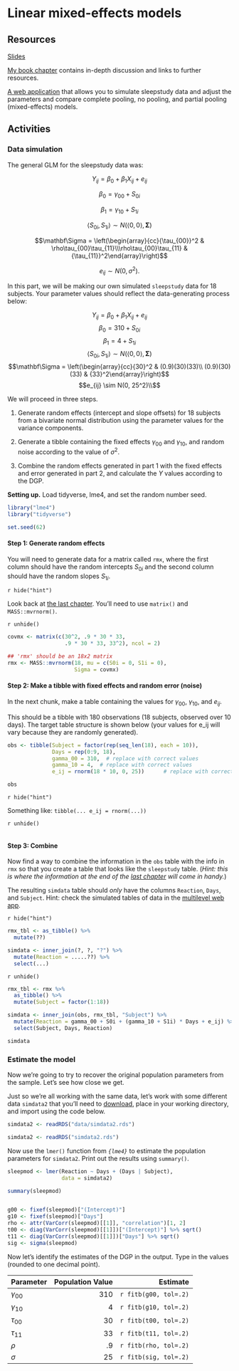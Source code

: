 # Linear mixed-effects models

## Resources

[Slides](slides/06_lmm1/index.html)

[My book chapter](https://psyteachr.github.io/stat-models-v1/introducing-linear-mixed-effects-models.html) contains in-depth discussion and links to further resources.

[A web application](https://shiny.psy.gla.ac.uk/Dale/multilevel) that allows you to simulate sleepstudy data and adjust the parameters and compare complete pooling, no pooling, and partial pooling (mixed-effects) models.

## Activities

### Data simulation

The general GLM for the sleepstudy data was:

$$Y_{ij} = \beta_0 + \beta_1 X_{ij} + e_{ij}$$

$$\beta_0 = \gamma_{00} + S_{0i}$$

$$\beta_1 = \gamma_{10} + S_{1i}$$

$$\left< S_{0i}, S_{1i} \right> \sim N\left(\left<0, 0\right>, \mathbf \Sigma\right)$$

$$\mathbf\Sigma = \left(\begin{array}{cc}{\tau_{00}}^2 & \rho\tau_{00}\tau_{11}\\\rho\tau_{00}\tau_{11} & {\tau_{11}}^2\end{array}\right)$$

$$e_{ij} \sim N(0, \sigma^2).$$

In this part, we will be making our own simulated `sleepstudy` data for 18 subjects.  Your parameter values should reflect the data-generating process below:

$$Y_{ij} = \beta_0 + \beta_1 X_{ij} + e_{ij}$$
$$\beta_0 = 310 + S_{0i}$$
$$\beta_1 = 4 + S_{1i}$$
$$\left< S_{0i}, S_{1i} \right> \sim N\left(\left<0, 0\right>, \mathbf \Sigma\right)$$
$$\mathbf\Sigma = \left(\begin{array}{cc}{30}^2
& (0.9)(30)(33)\\
(0.9)(30)(33) & 
{33}^2\end{array}\right)$$
$$e_{ij} \sim N(0, 25^2)\\$$

We will proceed in three steps.

1. Generate random effects (intercept and slope offsets) for 18 subjects from a bivariate normal distribution using the parameter values for the variance components.

2. Generate a tibble containing the fixed effects $\gamma_{00}$ and $\gamma_{10}$, and random noise according to the value of $\sigma^2$.

3. Combine the random effects generated in part 1 with the fixed effects and error generated in part 2, and calculate the $Y$ values according to the DGP.

**Setting up.** Load tidyverse, lme4, and set the random number seed.

```r
library("lme4")
library("tidyverse")

set.seed(62)
```

#### Step 1: Generate random effects

:::{.try}

You will need to generate data for a matrix called `rmx`, where the first column should have the random intercepts $S_{0i}$ and the second column should have the random slopes $S_{1i}$.

`r hide("hint")`

Look back at [the last chapter](variance-covariance.html). You'll need to use `matrix()` and `MASS::mvrnorm()`.

`r unhide()`

```r
covmx <- matrix(c(30^2, .9 * 30 * 33,
                  .9 * 30 * 33, 33^2), ncol = 2)

## 'rmx' should be an 18x2 matrix
rmx <- MASS::mvrnorm(18, mu = c(S0i = 0, S1i = 0),
                     Sigma = covmx)
```
:::

#### Step 2: Make a tibble with fixed effects and random error (noise)

:::{.try}

In the next chunk, make a table containing the values for $\gamma_{00}$, $\gamma_{10}$, and $e_{ij}$.

This should be a tibble with 180 observations (18 subjects, observed over 10 days). The target table structure is shown below (your values for e_ij will vary because they are randomly generated).

```r
obs <- tibble(Subject = factor(rep(seq_len(18), each = 10)),
              Days = rep(0:9, 18),
              gamma_00 = 310,  # replace with correct values
              gamma_10 = 4,  # replace with correct values
              e_ij = rnorm(18 * 10, 0, 25))      # replace with correct values
```

```r
obs
```

`r hide("hint")`

Something like: `tibble(... e_ij = rnorm(...))`

`r unhide()`


```r
```
:::

#### Step 3: Combine

:::{.try}
Now find a way to combine the information in the `obs` table with the info in `rmx` so that you create a table that looks like the `sleepstudy` table. (*Hint: this is where the information at the end of the [last chapter](https://dalejbarr.github.io/basel-longitudinal/variance-covariance-matrices.html#converting-matrices-to-tibbles-and-combining-with-joins) will come in handy.*)

The resulting `simdata` table should *only* have the columns `Reaction`, `Days`, and `Subject`. Hint: check the simulated tables of data in the [multilevel web app](https://shiny.psy.gla.ac.uk/Dale/multilevel).

`r hide("hint")`

```r
rmx_tbl <- as_tibble() %>%
  mutate(??)

simdata <- inner_join(?, ?, "?") %>%
  mutate(Reaction = .....??) %>%
  select(...)
```

`r unhide()`

```r
rmx_tbl <- rmx %>%
  as_tibble() %>%
  mutate(Subject = factor(1:18))

simdata <- inner_join(obs, rmx_tbl, "Subject") %>%
  mutate(Reaction = gamma_00 + S0i + (gamma_10 + S1i) * Days + e_ij) %>%
  select(Subject, Days, Reaction)

simdata
```
:::

### Estimate the model

:::{.try}
Now we're going to try to recover the original population parameters from the sample. Let's see how close we get.

Just so we're all working with the same data, let's work with some different data `simdata2` that you'll need to [download](data/simdata2.rds){target="_download"}, place in your working directory, and import using the code below.

```r
simdata2 <- readRDS("data/simdata2.rds")
```

```r
simdata2 <- readRDS("simdata2.rds")
```

Now use the `lmer()` function from *`{lme4}`* to estimate the population parameters for `simdata2`. Print out the results using `summary()`.

```r
sleepmod <- lmer(Reaction ~ Days + (Days | Subject),
                 data = simdata2)

summary(sleepmod)
```

```r
```
:::

```r
g00 <- fixef(sleepmod)["(Intercept)"]
g10 <- fixef(sleepmod)["Days"]
rho <- attr(VarCorr(sleepmod)[[1]], "correlation")[1, 2]
t00 <- diag(VarCorr(sleepmod)[[1]])["(Intercept)"] %>% sqrt()
t11 <- diag(VarCorr(sleepmod)[[1]])["Days"] %>% sqrt()
sig <- sigma(sleepmod)
```

:::{.try}

Now let's identify the estimates of the DGP in the output. Type in the values (rounded to one decimal point).

| Parameter     | Population Value |      Estimate          |
|:--------------|-----------------:|-----------------------:|
| $\gamma_{00}$ |              310 | `r fitb(g00, tol=.2)`  |
| $\gamma_{10}$ |              4   | `r fitb(g10, tol=.2)`  |
| $\tau_{00}$   |              30  | `r fitb(t00, tol=.2)`  |
| $\tau_{11}$   |              33  | `r fitb(t11, tol=.2)`  |
| $\rho$        |              .9  | `r fitb(rho, tol=.2)`  |
| $\sigma$      |              25  | `r fitb(sig, tol=.2)`  |
:::
